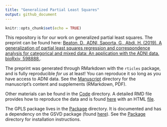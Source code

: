 ```yaml
---
title: "Generalized Partial Least Squares"
output: github_document
---
```


```r
knitr::opts_chunk$set(echo = TRUE)
```


This repository is for our work on generalized partial least squares. The preprint can be found here: [Beaton, D., ADNI, Saporta, G., Abdi, H. (2019). A generalization of partial least squares regression and correspondence analysis for categorical and mixed data: An application with the ADNI data. bioRxiv, 598888.](https://www.biorxiv.org/content/10.1101/598888v3).

The preprint was generated through RMarkdown with the `rticles` package, and is fully reproducible *for us* at least! You can reproduce it so long as you have access to ADNI data. See the [Manuscript](/Manuscript/) directory for the manuscript's content and supplements (RMarkdown, PDF).

Other materials can be found in the [Code](/Code/) directory. A detailed RMD file provides how to reproduce the data and is found [here](/Code/prep_data_code_notes.Rmd) with an HTML [file](/Code/prep_data_code_notes.html).


The GPLS package lives in the [Package](/Package/) directory. It is documented and has a dependency on the GSVD package (found [here](https://github.com/derekbeaton/GSVD)). See the [Package](/Package/) directory for installation instructions.
